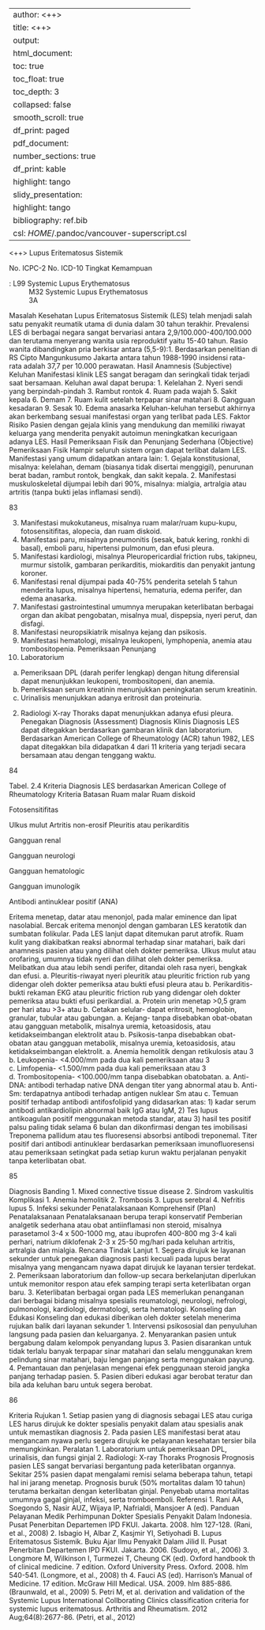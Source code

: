 
---
author: <++>
title: <++>
output:
  html_document:
    toc: true
    toc_float: true
    toc_depth: 3
    collapsed: false
    smooth_scroll: true
    df_print: paged
  pdf_document:
    number_sections: true
    df_print: kable
    highlight: tango
  slidy_presentation:
    highlight: tango
bibliography: ref.bib
csl: $HOME$/.pandoc/vancouver-superscript.csl
---

<++>
Lupus Eritematosus Sistemik

No. ICPC-2
No. ICD-10
Tingkat Kemampuan

: L99 Systemic Lupus Erythematosus
: M32 Systemic Lupus Erythematosus
: 3A

Masalah Kesehatan
Lupus Eritematosus Sistemik (LES) telah menjadi salah satu penyakit reumatik
utama di dunia dalam 30 tahun terakhir. Prevalensi LES di berbagai negara
sangat bervariasi antara 2,9/100.000-400/100.000 dan terutama menyerang
wanita usia reproduktif yaitu 15-40 tahun. Rasio wanita dibandingkan pria
berkisar antara (5,5-9):1. Berdasarkan penelitian di RS Cipto Mangunkusumo
Jakarta antara tahun 1988-1990 insidensi rata-rata adalah 37,7 per 10.000
perawatan.
Hasil Anamnesis (Subjective)
Keluhan
Manifestasi klinik LES sangat beragam dan seringkali tidak terjadi saat
bersamaan. Keluhan awal dapat berupa:
1. Kelelahan
2. Nyeri sendi yang berpindah-pindah
3. Rambut rontok
4. Ruam pada wajah
5. Sakit kepala
6. Demam
7. Ruam kulit setelah terpapar sinar matahari
8. Gangguan kesadaran
9. Sesak
10. Edema anasarka
Keluhan-keluhan tersebut akhirnya akan berkembang sesuai manifestasi
organ yang terlibat pada LES.
Faktor Risiko
Pasien dengan gejala klinis yang mendukung dan memiliki riwayat keluarga
yang menderita penyakit autoimun meningkatkan kecurigaan adanya LES.
Hasil Pemeriksaan Fisik dan Penunjang Sederhana (Objective)
Pemeriksaan Fisik
Hampir seluruh sistem organ dapat terlibat dalam LES. Manifestasi yang
umum didapatkan antara lain:
1. Gejala konstitusional, misalnya: kelelahan, demam (biasanya tidak disertai
menggigil), penurunan berat badan, rambut rontok, bengkak, dan sakit
kepala.
2. Manifestasi muskuloskeletal dijumpai lebih dari 90%, misalnya: mialgia,
artralgia atau artritis (tanpa bukti jelas inflamasi sendi).

83

3. Manifestasi mukokutaneus, misalnya ruam malar/ruam kupu-kupu,
fotosensitifitas, alopecia, dan ruam diskoid.
4. Manifestasi paru, misalnya pneumonitis (sesak, batuk kering, ronkhi di
basal), emboli paru, hipertensi pulmonum, dan efusi pleura.
5. Manifestasi kardiologi, misalnya Pleuropericardial friction rubs, takipneu,
murmur sistolik, gambaran perikarditis, miokarditis dan penyakit jantung
koroner.
6. Manifestasi renal dijumpai pada 40-75% penderita setelah 5 tahun
menderita lupus, misalnya hipertensi, hematuria, edema perifer, dan
edema anasarka.
7. Manifestasi gastrointestinal umumnya merupakan keterlibatan berbagai
organ dan akibat pengobatan, misalnya mual, dispepsia, nyeri perut, dan
disfagi.
8. Manifestasi neuropsikiatrik misalnya kejang dan psikosis.
9. Manifestasi hematologi, misalnya leukopeni, lymphopenia, anemia atau
trombositopenia.
Pemeriksaan Penunjang
1. Laboratorium
a. Pemeriksaan DPL (darah perifer lengkap) dengan hitung diferensial
dapat menunjukkan leukopeni, trombositopeni, dan anemia.
b. Pemeriksaan serum kreatinin menunjukkan peningkatan serum
kreatinin.
c. Urinalisis menunjukkan adanya eritrosit dan proteinuria.
2. Radiologi
X-ray Thoraks dapat menunjukkan adanya efusi pleura.
Penegakan Diagnosis (Assessment)
Diagnosis Klinis
Diagnosis LES dapat ditegakkan berdasarkan gambaran klinik dan
laboratorium. Berdasarkan American College of Rheumatology (ACR) tahun
1982, LES dapat ditegakkan bila didapatkan 4 dari 11 kriteria yang terjadi
secara bersamaan atau dengan tenggang waktu.

84

Tabel. 2.4 Kriteria Diagnosis LES berdasarkan American College of
Rheumatology
Kriteria
Batasan
Ruam malar
Ruam diskoid

Fotosensitifitas

Ulkus mulut
Artritis non-erosif
Pleuritis
atau perikarditis

Gangguan renal

Gangguan neurologi

Gangguan hematologic

Gangguan imunologik

Antibodi
antinuklear
positif (ANA)

Eritema menetap, datar atau menonjol, pada malar eminence
dan lipat nasolabial.
Bercak eritema menonjol dengan gambaran LES keratotik
dan sumbatan folikular. Pada LES lanjut dapat ditemukan
parut atrofik.
Ruam kulit yang diakibatkan reaksi abnormal terhadap sinar
matahari, baik dari anamnesis pasien atau yang dilihat oleh
dokter pemeriksa.
Ulkus mulut atau orofaring, umumnya tidak nyeri dan dilihat
oleh dokter pemeriksa.
Melibatkan dua atau lebih sendi perifer, ditandai oleh rasa
nyeri, bengkak dan efusi.
a. Pleuritis-riwayat nyeri pleuritik atau pleuritic friction rub
yang didengar oleh dokter pemeriksa atau bukti efusi
pleura atau
b. Perikarditis-bukti rekaman EKG atau pleuritic friction rub
yang didengar oleh dokter pemeriksa atau bukti efusi
perikardial.
a. Protein urin menetap >0,5 gram per hari atau >3+ atau
b. Cetakan selular- dapat eritrosit, hemoglobin, granular,
tubular atau gabungan.
a. Kejang- tanpa disebabkan obat-obatan atau gangguan
metabolik,
misalnya
uremia,
ketoasidosis,
atau
ketidakseimbangan elektrolit atau
b. Psikosis-tanpa disebabkan obat-obatan atau gangguan
metabolik,
misalnya
uremia,
ketoasidosis,
atau
ketidakseimbangan elektrolit.
a. Anemia hemolitik dengan retikulosis atau
3
b. Leukopenia- <4.000/mm pada dua kali pemeriksaan atau
3
c. Limfopenia- <1.500/mm pada dua kali pemeriksaan atau
3
d. Trombositopenia- <100.000/mm tanpa disebabkan obatobatan.
a. Anti-DNA: antibodi terhadap native DNA dengan titer yang
abnormal atau
b. Anti-Sm: terdapatnya antibodi terhadap antigen nuklear
Sm atau
c. Temuan positif terhadap antibodi antifosfolipid yang
didasarkan atas: 1) kadar serum antibodi antikardiolipin
abnormal baik IgG atau IgM, 2) Tes lupus antikoagulan
positif menggunakan metoda standar, atau 3) hasil tes
positif palsu paling tidak selama 6 bulan dan dikonfirmasi
dengan tes imobilisasi Treponema pallidum atau tes
fluoresensi absorbsi antibodi treponemal.
Titer positif dari antibodi antinuklear berdasarkan
pemeriksaan imunofluoresensi atau pemeriksaan setingkat
pada setiap kurun waktu perjalanan penyakit tanpa
keterlibatan obat.

85

Diagnosis Banding
1. Mixed connective tissue disease
2. Sindrom vaskulitis
Komplikasi
1. Anemia hemolitik
2. Trombosis
3. Lupus serebral
4. Nefritis lupus
5. Infeksi sekunder
Penatalaksanaan Komprehensif (Plan)
Penatalaksanaan
Penatalaksanaan berupa terapi konservatif
Pemberian analgetik sederhana atau obat antiinflamasi non steroid, misalnya
parasetamol 3-4 x 500-1000 mg, atau ibuprofen 400-800 mg 3-4 kali perhari,
natrium diklofenak 2-3 x 25-50 mg/hari pada keluhan artritis, artralgia dan
mialgia.
Rencana Tindak Lanjut
1. Segera dirujuk ke layanan sekunder untuk penegakan diagnosis pasti
kecuali pada lupus berat misalnya yang mengancam nyawa dapat dirujuk
ke layanan tersier terdekat.
2. Pemeriksaan laboratorium dan follow-up secara berkelanjutan diperlukan
untuk memonitor respon atau efek samping terapi serta keterlibatan organ
baru.
3. Keterlibatan berbagai organ pada LES memerlukan penanganan dari
berbagai bidang misalnya spesialis reumatologi, neurologi, nefrologi,
pulmonologi, kardiologi, dermatologi, serta hematologi.
Konseling dan Edukasi
Konseling dan edukasi diberikan oleh dokter setelah menerima rujukan balik
dari layanan sekunder
1. Intervensi psikososial dan penyuluhan langsung pada pasien dan
keluarganya.
2. Menyarankan pasien untuk bergabung dalam kelompok penyandang lupus
3. Pasien disarankan untuk tidak terlalu banyak terpapar sinar matahari dan
selalu menggunakan krem pelindung sinar matahari, baju lengan panjang
serta menggunakan payung.
4. Pemantauan dan penjelasan mengenai efek penggunaan steroid jangka
panjang terhadap pasien.
5. Pasien diberi edukasi agar berobat teratur dan bila ada keluhan baru untuk
segera berobat.

86

Kriteria Rujukan
1. Setiap pasien yang di diagnosis sebagai LES atau curiga LES harus
dirujuk ke dokter spesialis penyakit dalam atau spesialis anak untuk
memastikan diagnosis
2. Pada pasien LES manifestasi berat atau mengancam nyawa perlu segera
dirujuk ke pelayanan kesehatan tersier bila memungkinkan.
Peralatan
1. Laboratorium untuk pemeriksaan DPL, urinalisis, dan fungsi ginjal
2. Radiologi: X-ray Thoraks
Prognosis
Prognosis pasien LES sangat bervariasi bergantung pada keterlibatan
organnya. Sekitar 25% pasien dapat mengalami remisi selama beberapa
tahun, tetapi hal ini jarang menetap. Prognosis buruk (50% mortalitas dalam 10
tahun) terutama berkaitan dengan keterlibatan ginjal. Penyebab utama
mortalitas umumnya gagal ginjal, infeksi, serta tromboemboli.
Referensi
1. Rani AA, Soegondo S, Nasir AUZ, Wijaya IP, Nafrialdi, Mansjoer A (ed).
Panduan Pelayanan Medik Perhimpunan Dokter Spesialis Penyakit Dalam
Indonesia. Pusat Penerbitan Departemen IPD FKUI. Jakarta. 2008. hlm
127-128. (Rani, et al., 2008)
2. Isbagio H, Albar Z, Kasjmir YI, Setiyohadi B. Lupus Eritematosus Sistemik.
Buku Ajar Ilmu Penyakit Dalam Jilid II. Pusat Penerbitan Departemen IPD
FKUI. Jakarta. 2006. (Sudoyo, et al., 2006)
3. Longmore M, Wilkinson I, Turmezei T, Cheung CK (ed). Oxford handbook
th
of clinical medicine. 7 edition. Oxford University Press. Oxford. 2008. hlm
540-541. (Longmore, et al., 2008)
th
4. Fauci AS (ed). Harrison’s Manual of Medicine. 17 edition. McGraw Hill
Medical. USA. 2009. hlm 885-886. (Braunwald, et al., 2009)
5. Petri M, et al. derivation and validation of the Systemic Lupus International
Collborating Clinics classification criteria for systemic lupus eritematosus.
Arthritis and Rheumatism. 2012 Aug;64(8):2677-86. (Petri, et al., 2012)
